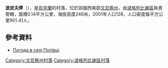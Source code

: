 {{coord|49|31|39|N|29|22|28|E|scale:30000|display=title}}

'''波皮夫齊'''（{{lang-uk|Попівці}}），是[[烏克蘭|烏克蘭]]的村落，位於該國西南部[[文尼察州|文尼察州]]，由[[波格列比謝區|波格列比謝區]]負責管轄，面積0.14平方公里，海拔高度246米，2001年人口128，人口密度每平方公里901.41人。

==參考資料==
* [http://weather.in.ua/ua/vinnickaja/7870 Погода в селі Попівці] {{Wayback|url=http://weather.in.ua/ua/vinnickaja/7870 |date=20160701221255 }}

[[Category:文尼察州村落|Category:文尼察州村落]]
[[Category:波格列比謝區村落|Category:波格列比謝區村落]]


{{Vinnytsia-geo-stub}}